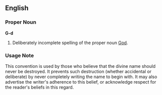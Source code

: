 ==English==

===Proper Noun===
'''G-d'''

# Deliberately incomplete spelling of the proper noun [[God]].

===Usage Note===
This convention is used by those who believe that the divine name should never be destroyed.  It  prevents such destruction (whether accidental or deliberate) by never completely writing the name to begin with.  It may also advertise the writer's adherence to this belief, or acknowledge respect for the reader's beliefs in this regard.